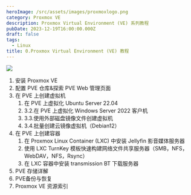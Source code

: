 ```yaml
---
heroImage: /src/assets/images/proxmoxlogo.png
category: Proxmox VE
description: Proxmox Virtual Environment (VE) 系列教程
pubDate: 2023-12-19T16:00:00.000Z
draft: false
tags:
  - Linux
title: 0.Proxmox Virtual Environment (VE) 教程
---
```


![](</src/assets/images/proxmox architecture.svg>)

1. 安装 Proxmox VE
2. 配置 PVE 仓库&探索 PVE Web 管理页面
3. 在 PVE 上创建虚拟机
   1. 在 PVE 上虚拟化 Ubuntu Server 22.04
   2. 3.2.在 PVE 上虚拟化 Windows Server 2022 客户机
   3. 3.3.使用外部磁盘镜像文件创建虚拟机
   4. 3.4.批量创建云镜像虚拟机（Debian12）
4. 在 PVE 上创建容器
   1. 在 Proxmox Linux Container (LXC) 中安装 Jellyfin 影音媒体服务器
   2. 使用 LXC TurnKey 模板快速构建网络文件共享服务器（SMB，NFS，WebDAV，NFS，Rsync）
   3. 在 LXC 容器中安装 transmission BT 下载服务器
5. PVE 存储详解
6. PVE备份与恢复
7. Proxmox VE 资源索引
